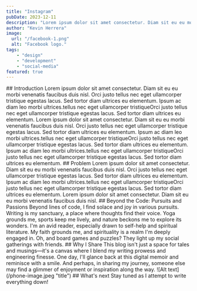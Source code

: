 ```yaml
---
title: "Instagram"
pubDate: 2023-12-11
description: "Lorem ipsum dolor sit amet consectetur. Diam sit eu eu morbi venenatis faucibus duis nisl. Orci justo tellus nec eget ullamcorper tristique egestas lacus. Sed tortor diam ultrices eu elementum. Ipsum ac diam leo morbi ultrices.tellus nec eget ullamcorper."
author: "Kevin Herrera"
image:
  url: "/facebook-1.png"
  alt: "Facebook logo."
tags:
    - "design"
    - "development"
    - "social-media"
featured: true    
---
```



<CardWrapper class="my-4">
## Introduction
Lorem ipsum dolor sit amet consectetur. Diam sit eu eu morbi venenatis faucibus duis nisl. Orci justo tellus nec eget ullamcorper tristique egestas lacus. Sed tortor diam ultrices eu elementum. Ipsum ac diam leo morbi ultrices.tellus nec eget ullamcorper tristiqueOrci justo tellus nec eget ullamcorper tristique egestas lacus. Sed tortor diam ultrices eu elementum. Lorem ipsum dolor sit amet consectetur. Diam sit eu eu morbi venenatis faucibus duis nisl. Orci justo tellus nec eget ullamcorper tristique egestas lacus. Sed tortor diam ultrices eu elementum. Ipsum ac diam leo morbi ultrices.tellus nec eget ullamcorper tristiqueOrci justo tellus nec eget ullamcorper tristique egestas lacus. Sed tortor diam ultrices eu elementum. Ipsum ac diam leo morbi ultrices.tellus nec eget ullamcorper tristiqueOrci justo tellus nec eget ullamcorper tristique egestas lacus. Sed tortor diam ultrices eu elementum.
</CardWrapper>

<CardWrapper class="my-4">
## Problem
Lorem ipsum dolor sit amet consectetur. Diam sit eu eu morbi venenatis faucibus duis nisl. Orci justo tellus nec eget ullamcorper tristique egestas lacus. Sed tortor diam ultrices eu elementum. Ipsum ac diam leo morbi ultrices.tellus nec eget ullamcorper tristiqueOrci justo tellus nec eget ullamcorper tristique egestas lacus. Sed tortor diam ultrices eu elementum. Lorem ipsum dolor sit amet consectetur. Diam sit eu eu morbi venenatis faucibus duis nisl.
</CardWrapper>

<CardWrapper class="my-4">
## Beyond the Code: Pursuits and Passions
Beyond lines of code, I find solace and joy in various pursuits. Writing is my sanctuary, a place where thoughts find their voice. Yoga grounds me, sports keep me lively, and nature beckons me to explore its wonders. I'm an avid reader, especially drawn to self-help and spiritual literature. My faith grounds me, and spirituality is a realm I'm deeply engaged in. Oh, and board games and puzzles? They light up my social gatherings with friends.
</CardWrapper>

<CardWrapper class="my-4">
## Why I Share
This blog isn't just a space for tales and musings—it's a canvas where I blend my writing prowess and engineering finesse. One day, I'll glance back at this digital memoir and reminisce with a smile. And perhaps, in sharing my journey, someone else may find a glimmer of enjoyment or inspiration along the way.
![Alt text](/phone-image.jpeg "title")
</CardWrapper>

<CardWrapper class="my-4">
## What's next
Stay tuned as I attempt to write everything down!
</CardWrapper>
